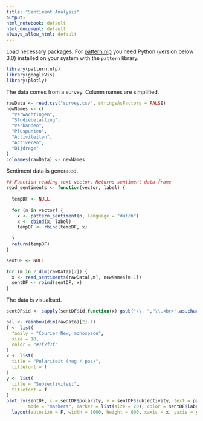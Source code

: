 ```yaml
---
title: "Sentiment Analysis"
output:
html_notebook: default
html_document: default
always_allow_html: default
---
```



Load necessary packages. For [pattern.nlp](http://www.bnosac.be/index.php/blog/54-sentiment-analysis-and-parts-of-speech-tagging-in-dutch-french-english-german-spanish-italian) you need Python (version below 3.0) installed on your system with the `pattern` library. 
```r
library(pattern.nlp)
library(googleVis)
library(plotly)
```

The data comes from a survey. Column names are simplified.
```r
rawData <- read.csv("survey.csv", stringsAsFactors = FALSE)
newNames <- c(
  "Verwachtingen",
  "Studiebelasting",
  "Verbanden",
  "Pluspunten",
  "Activiteiten",
  "Activeren",
  "Bijdrage"
)
colnames(rawData) <- newNames
```

Sentiment data is generated.
```r
## Function reading text vector. Returns sentiment data frame
read_sentiments <- function(vector, label) {
  
  tempDF <- NULL
  
  for (n in vector) {
    x <- pattern_sentiment(n, language = "dutch")
    x <- cbind(x, label)
    tempDF <- rbind(tempDF, x)
    
  }
  return(tempDF)
}

sentDF <- NULL

for (m in 2:dim(rawData)[2]) {
  x <- read_sentiments(rawData[,m], newNames[m-1])
  sentDF <- rbind(sentDF, x)
}
```

The data is visualised.
```r
sentDF$id <- sapply(sentDF$id,function(x) gsub("\\. ","\\.<br>",as.character(x)))

pal <- rainbow(dim(rawData)[2]-1)
f <- list(
  family = "Courier New, monospace",
  size = 18,
  color = "#7f7f7f"
)
x <- list(
  title = "Polariteit (neg / pos)",
  titlefont = f
)
y <- list(
  title = "Subjectiviteit",
  titlefont = f
)
plot_ly(sentDF, x = sentDF$polarity, y = sentDF$subjectivity, text = paste("Tekst: ", sentDF$id),
        mode = "markers", marker = list(size = 20), color = sentDF$label, colors = pal) %>%
  layout(autosize = F, width = 1000, height = 800, xaxis = x, yaxis = y)
```

